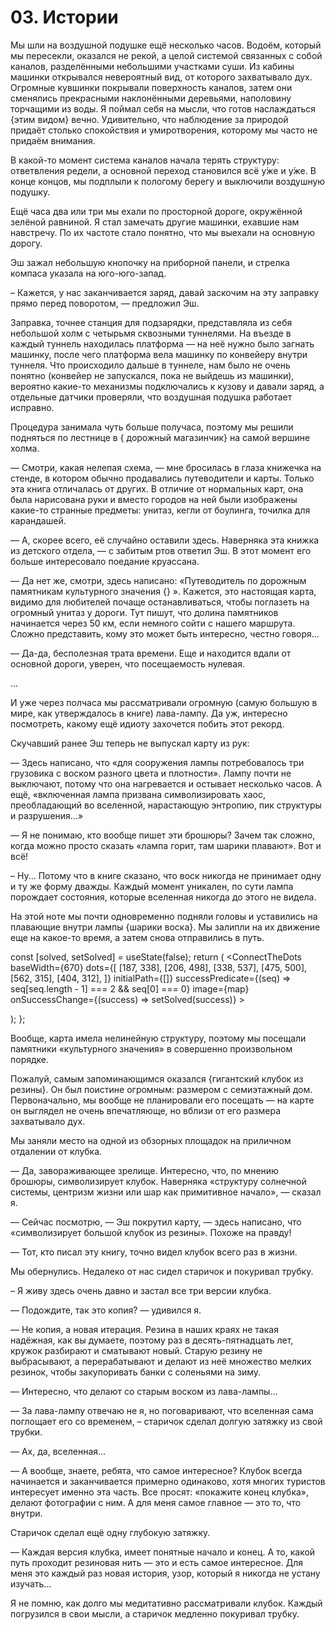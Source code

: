 

# 03. Истории

Мы шли на воздушной подушке ещё несколько часов. Водоём, который мы пересекли, оказался не рекой, а
целой системой связанных с собой каналов, разделёнными небольшими участками суши. Из кабины машинки
открывался невероятный вид, от которого захватывало дух. Огромные кувшинки покрывали поверхность
каналов, затем они сменялись прекрасными наклонёнными деревьями, наполовину торчащими из воды. Я
поймал себя на мысли, что готов наслаждаться {<TV video="qZ0_aa6RxvQ" from="59:20">этим видом</TV>}
вечно. Удивительно, что наблюдение за природой придаёт столько спокойствия и умиротворения, которому
мы часто не придаём внимания.

В какой-то момент система каналов начала терять структуру: ответвления редели, а основной переход
становился всё у́же и у́же. В конце концов, мы подплыли к пологому берегу и выключили воздушную
подушку.

Ещё часа два или три мы ехали по просторной дороге, окружённой зелёной равниной. Я стал замечать
другие машинки, ехавшие нам навстречу. По их частоте стало понятно, что мы выехали на основную
дорогу.

Эш зажал небольшую кнопочку на приборной панели, и стрелка компаса указала на юго-юго-запад.

– Кажется, у нас заканчивается заряд, давай заскочим на эту заправку прямо перед поворотом, —
предложил Эш.

Заправка, точнее станция для подзарядки, представляла из себя небольшой холм с четырьмя сквозными
туннелями. На въезде в каждый туннель находилась платформа — на неё нужно было загнать машинку,
после чего платформа вела машинку по конвейеру внутри туннеля. Что происходило дальше в туннеле, нам
было не очень понятно (конвейер не запускался, пока не выйдешь из машинки), вероятно какие-то
механизмы подключались к кузову и давали заряд, а отдельные датчики проверяли, что воздушная подушка
работает исправно.

Процедура занимала чуть больше получаса, поэтому мы решили подняться по лестнице в
{<TV video="SoJFPa3wfJ0" from="2:52" withSound> дорожный магазинчик</TV>} на самой вершине холма.

— Смотри, какая нелепая схема, — мне бросилась в глаза книжечка на стенде, в котором обычно
продавались путеводители и карты. Только эта книга отличалась от других. В отличие от нормальных
карт, она была нарисована руки и вместо городов на ней были изображены какие-то странные предметы:
унитаз, кегли от боулинга, точилка для карандашей.

— А, скорее всего, её случайно оставили здесь. Наверняка эта книжка из детского отдела, — с забитым
ртов ответил Эш. В этот момент его больше интересовало поедание круассана.

— Да нет же, смотри, здесь написано: «Путеводитель по дорожным памятникам культурного значения
{<Gem oct={4} />} ». Кажется, это настоящая карта, видимо для любителей почаще останавливаться,
чтобы поглазеть на огромный унитаз у дороги. Тут пишут, что долина памятников начинается через 50
км, если немного сойти с нашего маршрута. Сложно представить, кому это может быть интересно, честно
говоря...

— Да-да, бесполезная трата времени. Еще и находится вдали от основной дороги, уверен, что
посещаемость нулевая.

...

И уже через полчаса мы рассматривали огромную (самую большую в мире, как утверждалось в книге)
лава-лампу. Да уж, интересно посмотреть, какому ещё идиоту захочется побить этот рекорд.

Скучавший ранее Эш теперь не выпускал карту из рук:

— Здесь написано, что «для сооружения лампы потребовалось три грузовика с воском разного цвета и
плотности». Лампу почти не выключают, потому что она нагревается и остывает несколько часов. А ещё,
«включенная лампа призвана символизировать хаос, преобладающий во вселенной, нарастающую энтропию,
пик структуры и разрушения...»

— Я не понимаю, кто вообще пишет эти брошюры? Зачем так сложно, когда можно просто сказать «лампа
горит, там шарики плавают». Вот и всё!

– Ну... Потому что в книге сказано, что воск никогда не принимает одну и ту же форму дважды. Каждый
момент уникален, по сути лампа порождает состояния, которые вселенная никогда до этого не видела.

На этой ноте мы почти одновременно подняли головы и уставились на плавающие внутри лампы
{<TV video="zbo6jUGrwdk">шарики воска</TV>}. Мы залипли на их движение еще на какое-то время, а
затем снова отправились в путь.

  const [solved, setSolved] = useState(false);
  return (
    <ConnectTheDots
      baseWidth={670}
      dots={[
        [187, 338],
        [206, 498],
        [338, 537],
        [475, 500],
        [562, 315],
        [404, 312],
      ]}
      initialPath={[]}
      successPredicate={(seq) => seq[seq.length - 1] === 2 && seq[0] === 0}
      image={map}
      onSuccessChange={(success) => setSolved(success)}
    >
      <Aside sticky>
        <p>
          <Spoiler hidden={!solved}>
            — В каждый из дорожных памятников, если верить книге, был заложена идея. Клубок, лампа,
            и даже унитаз имели основательную причину, чтобы быть построенными.
          </Spoiler>
        </p>
        <p>
          <Spoiler hidden={!solved}>
            — Но должен ли быть смысл во всём, что мы делаем? Ведь порой мы совершаем спонтанные
            поступки — нам кажется, что так правильно. Из этой случайности и бессмысленности порой и
            рождается смысл.
          </Spoiler>
        </p>
      </Aside>
    </ConnectTheDots>
  );
};

<MapPuzzle />

Вообще, карта имела нелинейную структуру, поэтому мы посещали памятники «культурного значения» в
совершенно произвольном порядке.

Пожалуй, самым запоминающимся оказался {<TV video="LOiCbf65B2Y" from="0:35">гигантский клубок из
резины</TV>}. Он был поистине огромным: размером с семиэтажный дом. Первоначально, мы вообще не
планировали его посещать — на карте он выглядел не очень впечатляюще, но вблизи от его размера
захватывало дух.

Мы заняли место на одной из обзорных площадок на приличном отдалении от клубка.

— Да, завораживающее зрелище. Интересно, что, по мнению брошюры, символизирует клубок. Наверняка
«структуру солнечной системы, центризм жизни или шар как примитивное начало», — сказал я.

— Сейчас посмотрю, — Эш покрутил карту, — здесь написано, что «символизирует большой клубок из
резины». Похоже на правду!

— Тот, кто писал эту книгу, точно видел клубок всего раз в жизни.

Мы обернулись. Недалеко от нас сидел старичок и покуривал трубку.

– Я живу здесь очень давно и застал все три версии клубка.

— Подождите, так это копия? — удивился я.

— Не копия, а новая итерация. Резина в наших краях не такая надёжная, как вы думаете, поэтому раз в
десять-пятнадцать лет, кружок разбирают и сматывают новый. Старую резину не выбрасывают, а
перерабатывают и делают из неё множество мелких резинок, чтобы закупоривать банки с соленьями на
зиму.

— Интересно, что делают со старым воском из лава-лампы...

— За лава-лампу отвечаю не я, но поговаривают, что вселенная сама поглощает его со временем, –
старичок сделал долгую затяжку из свой трубки.

— Ах, да, вселенная...

— А вообще, знаете, ребята, что самое интересное? Клубок всегда начинается и заканчивается примерно
одинаково, хотя многих туристов интересует именно эта часть. Все просят: «покажите конец клубка»,
делают фотографии с ним. А для меня самое главное — это то, что внутри.

Старичок сделал ещё одну глубокую затяжку.

— Каждая версия клубка, имеет понятные начало и конец. А то, какой путь проходит резиновая нить —
это и есть самое интересное. Для меня это каждый раз новая история, узор, который я никогда не
устану изучать...

Я не помню, как долго мы медитативно рассматривали клубок. Каждый погрузился в свои мысли, а
старичок медленно покуривал трубку.
